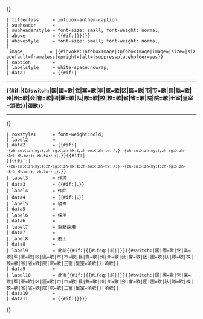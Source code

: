 {{Infobox
 | templatestyles = Infobox/mobileviewfix.css
 | title          =  {{#if:{{{chinese_title|}}}|-{zh-cn:《;zh-my:《;zh-sg:《;zh-hk:《;zh-mo:《;zh-tw:〈;}-{{{chinese_title}}}-{zh-cn:》;zh-my:》;zh-sg:》;zh-hk:》;zh-mo:》; zh-tw:〉;}-|{{{title|{{PAGENAMEBASE}}}}}}}
 | titleclass     = infobox-anthem-caption
 | subheader      = {{{transcription|}}}
 | subheaderstyle = font-size: small; font-weight: normal;
 | above          = {{#if:{{{chinese_title|}}}|{{{title|{{PAGENAMEBASE}}}}}|}}
 | abovestyle     = font-size: small; font-weight: normal;
 | image          = {{#invoke:InfoboxImage|InfoboxImage|image={{{image|}}}|size={{{image_size|}}}|sizedefault=frameless|upright={{{image_upright|1}}}|alt={{{alt|}}}|suppressplaceholder=yes}}
 | caption        = {{{caption|}}}
 | labelstyle     = white-space:nowrap;
 | data1          = {{#if:{{{country|}}}|<hr/>'''{{{country}}}{{#if:{{{prefix}}}|{{{prefix|国歌}}}{{#switch:{{{prefix}}}|国|國=歌|党|黨=歌|军|軍=歌|区|區=歌|市|市=歌|县|縣=歌|州|州=歌|会|會=歌|团|團=歌|队|隊=歌|校|校=歌|省|省=歌|院|院=歌|王室|皇室=頌歌}}|頌歌}}'''<hr/>}}
 | rowstyle1      = font-weight:bold;
 | label2         = {{nowrap|別稱}}
 | data2          = {{{alt_title|}}}{{#if:{{{ch_alt_title|}}}|<br/><small>-{zh-cn:《;zh-my:《;zh-sg:《;zh-hk:《;zh-mo:《;zh-tw:〈;}-{{{ch_alt_title}}}-{zh-cn:》;zh-my:》;zh-sg:》;zh-hk:》;zh-mo:》; zh-tw:〉;}-</small>}}{{#if:{{{alt_title_2|}}}|<br/>{{{alt_title_2}}}</small>}}{{#if:{{{ch_alt_title_2|}}}|<br/><small>-{zh-cn:《;zh-my:《;zh-sg:《;zh-hk:《;zh-mo:《;zh-tw:〈;}-{{{ch_alt_title_2}}}-{zh-cn:》;zh-my:》;zh-sg:》;zh-hk:》;zh-mo:》; zh-tw:〉;}-</small>}}
 | label3         = 作詞
 | data3          = {{{author|}}}{{#if:{{{lyrics_date|}}}|，{{{lyrics_date}}}}}
 | label4         = 作曲
 | data4          = {{{composer|}}}{{#if:{{{music_date|}}}|，{{{music_date}}}}}
 | label5         = 發佈
 | data5          = {{{published|}}}
 | label6         = 採用
 | data6          = {{{adopted|}}}
 | label7         = 重新採用
 | data7          = {{{readopted|}}}
 | label8         = 廢止
 | data8          = {{{until|}}}
 | label9         = 此前{{#if:{{{prefix}}}|{{#ifeq:{{str index|{{{prefix|国歌}}}|1}}|前|{{str right|{{{prefix|国歌}}}|1}}|{{{prefix|国歌}}}}}{{#switch:{{{prefix}}}|国|國=歌|党|黨=歌|军|軍=歌|区|區=歌|市|市=歌|县|縣=歌|州|州=歌|会|會=歌|团|團=歌|队|隊=歌|校|校=歌|省|省=歌|院|院=歌|王室|皇室=頌歌}}|頌歌}}
 | data9          = {{{predecessor|}}}
 | label10        = 此後{{#if:{{{prefix}}}|{{#ifeq:{{str index|{{{prefix|国歌}}}|1}}|前|{{str right|{{{prefix|国歌}}}|1}}|{{{prefix|国歌}}}}}{{#switch:{{{prefix}}}|国|國=歌|党|黨=歌|军|軍=歌|区|區=歌|市|市=歌|县|縣=歌|州|州=歌|会|會=歌|团|團=歌|队|隊=歌|校|校=歌|省|省=歌|院|院=歌|王室|皇室=頌歌}}|頌歌}}
 | data10         = {{{successor|}}}
 | data11         = {{#if:{{{sound|}}}|{{Audio sample|type=song|file={{{sound}}}|description={{{sound_title|{{PAGENAMEBASE}}}}}}}}}
}}<noinclude>{{Documentation}}</noinclude>